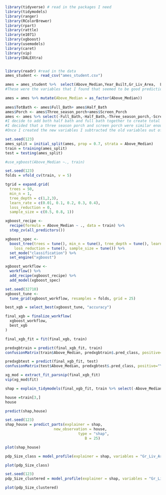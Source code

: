 
```{r, message=FALSE}
library(tidyverse) # read in the packages I need
library(tidymodels)
library(ranger)
library(RColorBrewer)
library(rpart)
library(rattle)
library(e1071)
library(xgboost)
library(usemodels)
library(caret)
library(vip)
library(DALEXtra)
```


```{r, message=FALSE}
```


```{r, message=FALSE}
library(readr) #read in the data
ames_student <- read_csv("ames_student.csv")
```

```{r}
ames = ames_student %>%  select(Above_Median,Year_Built,Gr_Liv_Area,  Lot_Area, Full_Bath,Half_Bath, TotRms_AbvGrd, Year_Built,Year_Sold, Three_season_porch,Screen_Porch )
#These were the variables that I found that seemed to be good predictions of the variable Above_Median
```

```{r}
ames = ames %>% mutate(Above_Median = as_factor(Above_Median)) 
  
ames$TotBath <- ames$Full_Bath+ ames$Half_Bath
ames$Porch <- ames$Three_season_porch+ames$Screen_Porch
ames <- ames %>% select(-Full_Bath,-Half_Bath,-Three_season_porch,-Screen_Porch)
#I decide to add both half bath and full bath together to create total bath as one variable. 
#I decided that a three season porch and screen porch were similar enough to add them together as one variable
#Once I created the new variables I subtracted the old variables out of the data set.
```


```{r}
set.seed(123) 
ames_split = initial_split(ames, prop = 0.7, strata = Above_Median) 
train = training(ames_split)
test = testing(ames_split)
```

```{r}
#use_xgboost(Above_Median ~., train)
```

```{r}
set.seed(123)
folds = vfold_cv(train, v = 5)
```



```{r}
tgrid = expand.grid(
  trees = 50, 
  min_n = 1, 
  tree_depth = c(1,2,3), 
  learn_rate = c(0.01, 0.1, 0.2, 0.3, 0.4), 
  loss_reduction = 0,  
  sample_size = c(0.5, 0.8, 1)) 

xgboost_recipe <- 
  recipe(formula = Above_Median ~ ., data = train) %>% 
  step_zv(all_predictors()) 

xgboost_spec <- 
  boost_tree(trees = tune(), min_n = tune(), tree_depth = tune(), learn_rate = tune(), 
    loss_reduction = tune(), sample_size = tune()) %>% 
  set_mode("classification") %>% 
  set_engine("xgboost") 

xgboost_workflow <- 
  workflow() %>% 
  add_recipe(xgboost_recipe) %>% 
  add_model(xgboost_spec) 

set.seed(32710)
xgboost_tune <-
  tune_grid(xgboost_workflow, resamples = folds, grid = 25)


```



```{r}
best_xgb = select_best(xgboost_tune, "accuracy")

final_xgb = finalize_workflow(
  xgboost_workflow,
  best_xgb
)

final_xgb_fit = fit(final_xgb, train)
```

```{r}
predxgbtrain = predict(final_xgb_fit, train)
confusionMatrix(train$Above_Median, predxgbtrain$.pred_class, positive="Yes")
```


```{r}
predxgbtest = predict(final_xgb_fit, test)
confusionMatrix(test$Above_Median, predxgbtest$.pred_class, positive="Yes")
```

```{r}

xg_mod = extract_fit_parsnip(final_xgb_fit)
vip(xg_mod$fit)

```

```{r}
shap = explain_tidymodels(final_xgb_fit, train %>% select(-Above_Median), y = train$Above_Median == "Yes")
```


```{r}
house =train[3,]
house
```


```{r}
predict(shap,house)
```



```{r}
set.seed(123)
shap_house = predict_parts(explainer = shap, 
                      new_observation = house, 
                                 type = "shap",
                                    B = 25)
```

```{r}
plot(shap_house)
```


```{r}
pdp_Size_class = model_profile(explainer = shap, variables = "Gr_Liv_Area", groups = "TotBath")
```

```{r}
plot(pdp_Size_class)
```

```{r}
set.seed(123)
pdp_Size_clustered = model_profile(explainer = shap, variables = "Gr_Liv_Area", k = 5)
```

```{r}
plot(pdp_Size_clustered)
```

